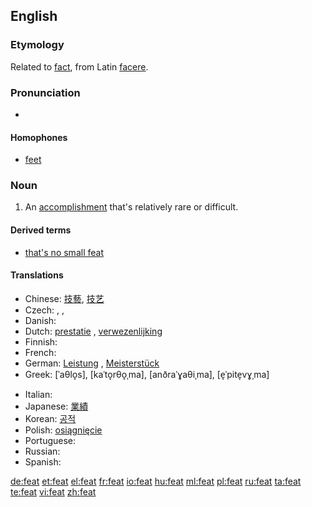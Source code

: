 ==English==

===Etymology===
Related to [[fact]], from Latin [[facere]].

===Pronunciation===
* {{rhymes|iːt}}

====Homophones====
* [[feet]]

===Noun===
{{en-noun}}

# An [[accomplishment]] that's relatively rare or difficult.

====Derived terms====
* [[that's no small feat]]

====Translations====
{{trans-top|An accomplishment that's relatively rare or difficult}}
* Chinese: [[技藝]], [[技艺]]
* Czech: {{t-|cs|čin|m}}, {{t-|cs|výkon|m}}, {{t-|cs|kousek|m}}
* Danish: {{t-|da|præstation|c}}
* Dutch: [[prestatie]] {{f}}, [[verwezenlijking]] {{f}}
* Finnish: {{t+|fi|saavutus}}
* French: {{t+|fr|exploit|m}}
* German: [[Leistung]] {{f}}, [[Meisterstück]] {{n}}
* Greek: {{t+|el|άθλος|m|sc=Grek}} [ˈaθlo̞s], {{t+|el|κατόρθωμα|n|sc=Grek}} [kaˈto̞rθo̞ˌma], {{t|el|ανδραγάθημα|n|sc=Grek}} [anðraˈɣaθiˌma], {{t|el|επίτευγμα|n|sc=Grek}} [e̞ˈpite̞vɣˌma]
{{trans-mid}}
* Italian: {{t+|it|abilità|f}}
* Japanese: [[業績]]
* Korean: [[공적]]
* Polish: [[osiągnięcie]]
* Portuguese: {{t+|pt|feito}}
* Russian: {{t|ru|подвиг|m|sc=Cyrl|tr=pódvig}}
* Spanish: {{t-|es|hazaña|f}}
{{trans-bottom}}

[[de:feat]]
[[et:feat]]
[[el:feat]]
[[fr:feat]]
[[io:feat]]
[[hu:feat]]
[[ml:feat]]
[[pl:feat]]
[[ru:feat]]
[[ta:feat]]
[[te:feat]]
[[vi:feat]]
[[zh:feat]]
